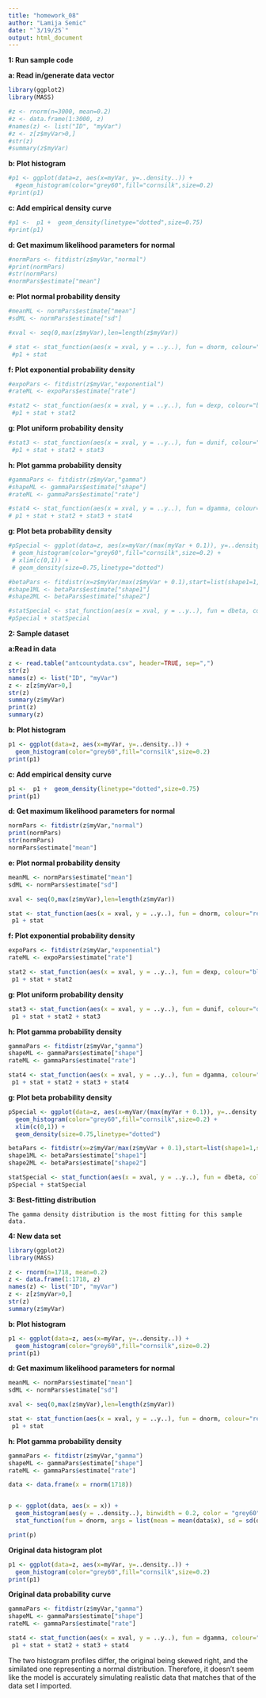 ```yaml
---
title: "homework_08"
author: "Lamija Semic"
date: "`3/19/25`"
output: html_document
---
```


**1: Run sample code**

**a: Read in/generate data vector**
``` r
library(ggplot2) 
library(MASS) 

#z <- rnorm(n=3000, mean=0.2)
#z <- data.frame(1:3000, z)
#names(z) <- list("ID", "myVar")
#z <- z[z$myVar>0,]
#str(z)
#summary(z$myVar)

```

**b: Plot histogram**
```r
#p1 <- ggplot(data=z, aes(x=myVar, y=..density..)) +
  #geom_histogram(color="grey60",fill="cornsilk",size=0.2) 
#print(p1)

```


**c: Add empirical density curve**
``` r
#p1 <-  p1 +  geom_density(linetype="dotted",size=0.75)
#print(p1)


```


**d: Get maximum likelihood parameters for normal**
```r
#normPars <- fitdistr(z$myVar,"normal")
#print(normPars)
#str(normPars)
#normPars$estimate["mean"] 

```


**e: Plot normal probability density**
```r
#meanML <- normPars$estimate["mean"]
#sdML <- normPars$estimate["sd"]

#xval <- seq(0,max(z$myVar),len=length(z$myVar))

# stat <- stat_function(aes(x = xval, y = ..y..), fun = dnorm, colour="red", n = length(z$myVar), args = list(mean = meanML, sd = sdML))
 #p1 + stat

```


**f: Plot exponential probability density**
```r
#expoPars <- fitdistr(z$myVar,"exponential")
#rateML <- expoPars$estimate["rate"]

#stat2 <- stat_function(aes(x = xval, y = ..y..), fun = dexp, colour="blue", n = length(z$myVar), args = list(rate=rateML))
 #p1 + stat + stat2

```


**g: Plot uniform probability density**
```r
#stat3 <- stat_function(aes(x = xval, y = ..y..), fun = dunif, colour="darkgreen", n = length(z$myVar), args = list(min=min(z$myVar), max=max(z$myVar)))
 #p1 + stat + stat2 + stat3
```


**h: Plot gamma probability density**
```r
#gammaPars <- fitdistr(z$myVar,"gamma")
#shapeML <- gammaPars$estimate["shape"]
#rateML <- gammaPars$estimate["rate"]

#stat4 <- stat_function(aes(x = xval, y = ..y..), fun = dgamma, colour="brown", n = length(z$myVar), args = list(shape=shapeML, rate=rateML))
# p1 + stat + stat2 + stat3 + stat4

```


**g: Plot beta probability density**
```r
#pSpecial <- ggplot(data=z, aes(x=myVar/(max(myVar + 0.1)), y=..density..)) +
 # geom_histogram(color="grey60",fill="cornsilk",size=0.2) + 
 # xlim(c(0,1)) +
 # geom_density(size=0.75,linetype="dotted")

#betaPars <- fitdistr(x=z$myVar/max(z$myVar + 0.1),start=list(shape1=1,shape2=2),"beta")
#shape1ML <- betaPars$estimate["shape1"]
#shape2ML <- betaPars$estimate["shape2"]

#statSpecial <- stat_function(aes(x = xval, y = ..y..), fun = dbeta, colour="orchid", n = length(z$myVar), args = list(shape1=shape1ML,shape2=shape2ML))
#pSpecial + statSpecial
```

**2: Sample dataset**

**a:Read in data**
```r
z <- read.table("antcountydata.csv", header=TRUE, sep=",")
str(z)
names(z) <- list("ID", "myVar")
z <- z[z$myVar>0,]
str(z)
summary(z$myVar)
print(z)
summary(z)
```

**b: Plot histogram**
```r
p1 <- ggplot(data=z, aes(x=myVar, y=..density..)) +
  geom_histogram(color="grey60",fill="cornsilk",size=0.2) 
print(p1)

```

**c: Add empirical density curve**
``` r
p1 <-  p1 +  geom_density(linetype="dotted",size=0.75)
print(p1)


```

**d: Get maximum likelihood parameters for normal**
```r
normPars <- fitdistr(z$myVar,"normal")
print(normPars)
str(normPars)
normPars$estimate["mean"] 

```

**e: Plot normal probability density**
```r
meanML <- normPars$estimate["mean"]
sdML <- normPars$estimate["sd"]

xval <- seq(0,max(z$myVar),len=length(z$myVar))

stat <- stat_function(aes(x = xval, y = ..y..), fun = dnorm, colour="red", n = length(z$myVar), args = list(mean = meanML, sd = sdML))
 p1 + stat

```

**f: Plot exponential probability density**
```r
expoPars <- fitdistr(z$myVar,"exponential")
rateML <- expoPars$estimate["rate"]

stat2 <- stat_function(aes(x = xval, y = ..y..), fun = dexp, colour="blue", n = length(z$myVar), args = list(rate=rateML))
 p1 + stat + stat2

```

**g: Plot uniform probability density**
```r
stat3 <- stat_function(aes(x = xval, y = ..y..), fun = dunif, colour="darkgreen", n = length(z$myVar), args = list(min=min(z$myVar), max=max(z$myVar)))
 p1 + stat + stat2 + stat3
```

**h: Plot gamma probability density**
```r
gammaPars <- fitdistr(z$myVar,"gamma")
shapeML <- gammaPars$estimate["shape"]
rateML <- gammaPars$estimate["rate"]

stat4 <- stat_function(aes(x = xval, y = ..y..), fun = dgamma, colour="brown", n = length(z$myVar), args = list(shape=shapeML, rate=rateML))
 p1 + stat + stat2 + stat3 + stat4

```

**g: Plot beta probability density**
```r
pSpecial <- ggplot(data=z, aes(x=myVar/(max(myVar + 0.1)), y=..density..)) +
  geom_histogram(color="grey60",fill="cornsilk",size=0.2) + 
  xlim(c(0,1)) +
  geom_density(size=0.75,linetype="dotted")

betaPars <- fitdistr(x=z$myVar/max(z$myVar + 0.1),start=list(shape1=1,shape2=2),"beta")
shape1ML <- betaPars$estimate["shape1"]
shape2ML <- betaPars$estimate["shape2"]

statSpecial <- stat_function(aes(x = xval, y = ..y..), fun = dbeta, colour="orchid", n = length(z$myVar), args = list(shape1=shape1ML,shape2=shape2ML))
pSpecial + statSpecial

```

**3: Best-fitting distribution**
```
The gamma density distribution is the most fitting for this sample data.

```

**4: New data set**
```r
library(ggplot2) 
library(MASS) 

z <- rnorm(n=1718, mean=0.2)
z <- data.frame(1:1718, z)
names(z) <- list("ID", "myVar")
z <- z[z$myVar>0,]
str(z)
summary(z$myVar)

```

**b: Plot histogram**
```r
p1 <- ggplot(data=z, aes(x=myVar, y=..density..)) +
  geom_histogram(color="grey60",fill="cornsilk",size=0.2) 
print(p1)

```

**d: Get maximum likelihood parameters for normal**
```r
meanML <- normPars$estimate["mean"]
sdML <- normPars$estimate["sd"]

xval <- seq(0,max(z$myVar),len=length(z$myVar))

stat <- stat_function(aes(x = xval, y = ..y..), fun = dnorm, colour="red", n = length(z$myVar), args = list(mean = meanML, sd = sdML))
 p1 + stat
```

**h: Plot gamma probability density**
```r
gammaPars <- fitdistr(z$myVar,"gamma")
shapeML <- gammaPars$estimate["shape"]
rateML <- gammaPars$estimate["rate"]

data <- data.frame(x = rnorm(1718))


p <- ggplot(data, aes(x = x)) +
  geom_histogram(aes(y = ..density..), binwidth = 0.2, color = "grey60", fill = "cornsilk", size = 0.2) +
  stat_function(fun = dnorm, args = list(mean = mean(data$x), sd = sd(data$x)), colour = "red")

print(p)
```


**Original data histogram plot**
``` r
p1 <- ggplot(data=z, aes(x=myVar, y=..density..)) +
  geom_histogram(color="grey60",fill="cornsilk",size=0.2) 
print(p1)
```

**Original data probability curve**
```r
gammaPars <- fitdistr(z$myVar,"gamma")
shapeML <- gammaPars$estimate["shape"]
rateML <- gammaPars$estimate["rate"]

stat4 <- stat_function(aes(x = xval, y = ..y..), fun = dgamma, colour="brown", n = length(z$myVar), args = list(shape=shapeML, rate=rateML))
 p1 + stat + stat2 + stat3 + stat4

```

The two histogram profiles differ, the original being skewed right, and the similated one representing a normal distribution. Therefore, it doesn't seem like the model is accurately simulating realistic data that matches that of the data set I imported. 
